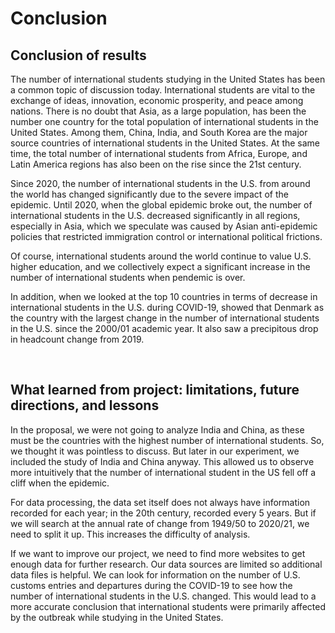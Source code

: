 # Conclusion

## Conclusion of results
The number of international students studying in the United States has been a common topic of discussion today. International students are vital to the exchange of ideas, innovation, economic prosperity, and peace among nations. There is no doubt that Asia, as a large population, has been the number one country for the total population of international students in the United States. Among them, China, India, and South Korea are the major source countries of international students in the United States. At the same time, the total number of international students from Africa, Europe, and Latin America regions has also been on the rise since the 21st century.

Since 2020, the number of international students in the U.S. from around the world has changed significantly due to the severe impact of the epidemic. Until 2020, when the global epidemic broke out, the number of international students in the U.S. decreased significantly in all regions, especially in Asia, which we speculate was caused by Asian anti-epidemic policies that restricted immigration control or international political frictions.

Of course, international students around the world continue to value U.S. higher education, and we collectively expect a significant increase in the number of international students when pendemic is over.

In addition, when we looked at the top 10 countries in terms of decrease in international students in the U.S. during COVID-19, showed that Denmark as the country with the largest change in the number of international students in the U.S. since the 2000/01 academic year. It also saw a precipitous drop in headcount change from 2019.

<br>

## What learned from project: limitations, future directions, and lessons

In the proposal, we were not going to analyze India and China, as these must be the countries with the highest number of international students. So, we thought it was pointless to discuss. But later in our experiment, we included the study of India and China anyway. This allowed us to observe more intuitively that the number of international student in the US fell off a cliff when the epidemic.

For data processing, the data set itself does not always have information recorded for each year; in the 20th century, recorded every 5 years. But if we will search at the annual rate of change from 1949/50 to 2020/21, we need to split it up. This increases the difficulty of analysis.

If we want to improve our project, we need to find more websites to get enough data for further research. Our data sources are limited so additional data files is helpful. We can look for information on the number of U.S. customs entries and departures during the COVID-19 to see how the number of international students in the U.S. changed. This would lead to a more accurate conclusion that international students were primarily affected by the outbreak while studying in the United States.

<br>


